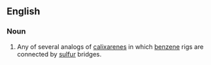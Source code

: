 ==English==

===Noun===
{{wikipedia}}
{{en-noun}}

# {{context|organic chemistry}} Any of several analogs of [[calixarene]]s in which [[benzene]] rigs are connected by [[sulfur]] bridges.